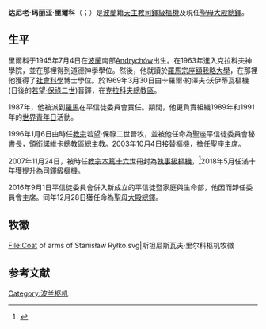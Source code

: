 {{copyedit|time=2017-07-23T09:15:35+00:00}}
{{refimprove|time=2017-07-23T09:15:14+00:00}}
{{Infobox Christian leader
| type             = Cardinal
| honorific-prefix = 
| name             = 达尼老·里爾科<br />Stanisław Ryłko
| honorific-suffix = 
| title            = [[聖母大殿|聖母大殿總鐸]]
| image            = AbpRylko.jpg
| caption          = 
| appointed        = 2016年12月28日
| ended            = 
| predecessor      = [[桑托斯·阿夫里爾·卡斯特略|桑托斯·阿夫里爾·卡斯特略]]樞機
| successor        = 現任
| ordination       = 1969年3月30日
| ordained_by      = 嘉祿·若瑟·沃伊蒂瓦
| consecration     = 1996年1月6日
| consecrated_by   = [[教宗若望保祿二世|教宗若望保祿二世]]
| cardinal         = 2007年11月24日
| created_cardinal_by = [[教宗本篤十六世|教宗本篤十六世]]
| rank             =  [[樞機|執事級樞機]]
| other_post       = [[Sacro_Cuore_di_Cristo_Re|Cardinal-Priest of Sacro Cuore di Cristo Re]] pro hac vice
| birth_name       =  
| birth_date       = {{Birth date and age|df=yes|1945|7|4|}}
| birth_place      = [[波蘭人民共和國|波蘭人民共和國]][[Andrychów|Andrychów]]
| death_date       = 
| death_place      = 
| buried           = 
| nationality      = [[波蘭人|波蘭]]
| religion         = 天主教
| previous_post    = {{unbulleted list|領銜諾維卡總教區總主教（1995年－2007年）|聖座平信徒委員會秘書長（1995年－2003年）|{{link-en|宗座平信徒委員會|Pontifical Council for the Laity}}主席（2003年－2016年）}}
| residence        = 
| profession       =
| alma_mater       = 
| signature        = 
| motto            = {{unbulleted list|Lux Mea Christus|(Christ, My Light)}}
| coat_of_arms     = Coat of arms of Stanisław Ryłko.svg
}}
'''达尼老·玛丽亚·里爾科'''（{{lang-pl|Stanisław Marian Ryłko}}；{{bd|1945年|7月4日}}）是[[波蘭人|波蘭]]籍[[天主教|天主教]][[樞機|司鐸級樞機]]及現任[[聖母大殿|聖母大殿總鐸]]。

==生平==
里爾科于1945年7月4日在[[波蘭|波蘭]]南部[[Andrychów|Andrychów]]出生。在1963年進入克拉科夫神學院，並在那裡得到道德神學學位。然後，他就讀於[[羅馬|羅馬]][[宗座額我略大學|宗座額我略大學]]，在那裡他獲得了[[社會科學|社會科學]]博士學位。於1969年3月30日由卡羅爾·約澤夫·沃伊蒂瓦樞機(日後的[[若望·保祿二世|若望·保祿二世]])晉鐸，在[[天主教克拉科夫總教區|克拉科夫總教區]]。

1987年，他被派到[[羅馬|羅馬]]在平信徒委員會責任{{link-en|公教青年工作|Catholic youth work}}。期間，他更負責組織1989年和1991年的[[世界青年日|世界青年日]]活動。

1996年1月6日由時任[[教宗|教宗]]若望·保祿二世晉牧，並被他任命為聖座平信徒委員會秘書長，領銜諾維卡總教區總主教。2003年10月4日接替{{link-en|詹姆斯·弗朗西斯·斯塔福德|James Francis Cardinal Stafford}}樞機，擔任[[聖座|聖座]]{{link-en|平信徒委員會|Pontifical Council for the Laity}}主席。

2007年11月24日，被時任[[教宗|教宗]][[本篤十六世|本篤十六世]]冊封為[[樞機|執事級樞機]]，<ref>{{cite web|url=http://www2.fiu.edu/~mirandas/consistories-xxi.htm|title=The Cardinals of the Holy Roman Church|access-date=2015-01-24|archive-date=2018-02-13|archive-url=https://web.archive.org/web/20180213221656/http://www2.fiu.edu/~mirandas/consistories-xxi.htm|dead-url=no}}</ref>2018年5月任滿十年獲提升為司鐸級樞機。

2016年9月1日平信徒委員會併入新成立的平信徒暨家庭與生命部，他因而卸任委員會主席。同年12月28日獲任命為[[聖母大殿|聖母大殿總鐸]]。

== 牧徽 ==
<gallery>
File:Coat of arms of Stanisław Ryłko.svg|斯坦尼斯瓦夫·里尔科枢机牧徽
</gallery>

== 参考文献 ==
{{reflist}}

{{樞機團}}
{{Authority control}}

[[Category:波兰枢机|Category:波兰枢机]]